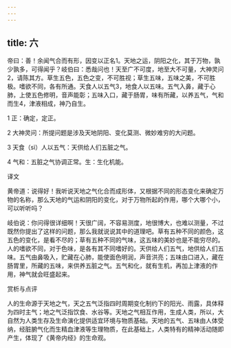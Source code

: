 ```yaml
---
---
---
```

title: 六
---




帝曰：善！余闻气合而有形，因变以正名1。天地之运，阴阳之化，其于万物，孰少孰多，可得闻乎？岐伯曰：悉哉问也！天至广不可度，地至大不可量，大神灵问2，请陈其方。草生五色，五色之变，不可胜视；草生五味，五味之美，不可胜极。嗜欲不同，各有所通。天食人以五气3，地食人以五味。五气入鼻，藏于心肺，上使五色修明，音声能彰；五味入口，藏于肠胃，味有所藏，以养五气，气和而生4，津液相成，神乃自生。

1 正：确定，定正。

2 大神灵问：所提问题是涉及天地阴阳、变化莫测、微妙难穷的大问题。

3 天食（sì）人以五气：天供给人们五脏之气。

4 气和：五脏之气协调正常。生：生化机能。

译文

黄帝道：说得好！我听说天地之气化合而成形体，又根据不同的形态变化来确定万物的名称，那么天地的气运和阴阳的变化，对于万物所起的作用，哪个大哪个小，可以听听吗？

岐伯说：你问得很详细啊！天很广阔，不容易测度，地很博大，也难以测量，不过既然你提出了这样的问题，那么我就说说其中的道理吧。草有五种不同的颜色，这五色的变化，是看不尽的；草有五种不同的气味，这五味的美妙也是不能穷尽的。人的嗜欲不同，对于色味，是各有其不同嗜好的。天供给人们五气，地供给人们五味。五气由鼻吸入，贮藏在心肺，能使面色明润，声音洪亮；五味由口进入，藏在肠胃里，所藏的五味，来供养五脏之气。五气和化，就有生机，再加上津液的作用，神气就会旺盛起来。

赏析与点评

人的生命源于天地之气，天之五气泛指四时周期变化制约下的阳光、雨露，具体释为四时主气；地之气泛指饮食、水谷等。天地之气相互作用，生成人类，所以，大自然为人类生存及生命演化提供适宜环境与物质基础。天地的五气、五味由人体受纳，经脏腑气化而生精血津液等生理物质，在此基础上，人类特有的精神活动随即产生，体现了《黄帝内经》的生命观。